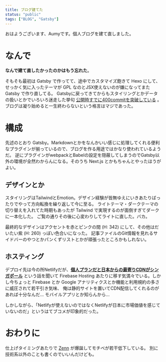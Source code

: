```yaml
---
title: ブログ建てた
status: "public"
tags: ["BLOG", "Gatsby"]
---
```


おはようございます、Aumyです。個人ブログを建て直しました。

# なんで

__なんで建て直したかったのかはもう忘れた__。

そもそも最初は Gatsby で作ってて、途中でカスタマイズ飽きて Hexo にして、せっかく気に入ったテーマが GPL なのとJSX使えないのが嫌になってまた Gatsby で作り直してる。
Gatsbyに戻ってきてからもスタイリングとかデータの扱いとかでいろいろ迷走した挙句 [公開時すでに400commitを突破している](https://github.com/aumyf/blog) 。
ブログは凝り始めると一生終わらないという格言はマジであった。

# 構成

先述のとおり Gatsby。Markdownとかをなんかいい感じに処理してくれる便利なプラグインが揃っているので、ブログを作る用途ではかなり使われているようだ。
逆にプラグインがwebpackとBabelの設定を隠蔽してしまうのでGatsby以外の環境が全然わからんになる。そのうち Next.js とかもちゃんとやったほうがよい。

## デザインとか

スタイリングはTailwindとEmotion。デザイン経験が皆無ゆえにいきあたりばったりでやって方向転換を繰り返して今に至る。
ライトテーマ・ダークテーマの切り替えを入れてた時期もあったが Tailwind で実現するのが面倒すぎてダークに一本化した。
ご覧の通りその後に心変わりしてライトに直した。バカ。

最終的なデザインはアクセントを赤とピンクの間 (H: 342) にして、その他はだいたい紫 (H: 260) っぽい色合いになった。
記事ファイルのGit情報を見れるサイドバーのやつとかパンくずリストとかが頑張ったところかもしれない。

## ホスティング

デプロイ先は今の所Netlifyだが、[__個人プランだと日本からの最寄りCDNがシンガポール__](https://blog.anatoo.jp/2020-08-03) 
という話を聞いて Firebase Hosting あたりに移す気満々でいる。しかし今ちょっと Firebase とか Google アナリティクスとか機能と利用規約の多さに威圧されて若干引き気味、
俺は静的サイトを置いてCDN配信してくれるのがあれば十分なんだ… モバイルアプリとか知らんから…

しかしながら、「Netlifyが使えないのではなくNetlifyが日本に市場価値を感じていないのだ」というはてブコメが印象的だった。

# おわりに

仕上げタイミングあたりで [Zenn](https://zenn.dev) が爆誕してモチベが若干低下している。
別に技術系以外のことも書くのでいいんだけども。
